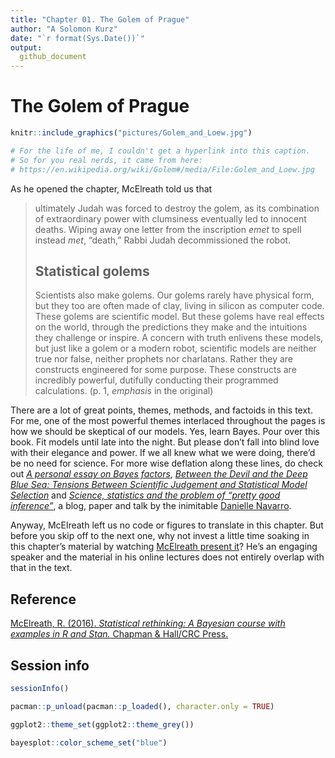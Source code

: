 ```yaml
---
title: "Chapter 01. The Golem of Prague"
author: "A Solomon Kurz"
date: "`r format(Sys.Date())`"
output:
  github_document
---
```


# The Golem of Prague

```r
knitr::include_graphics("pictures/Golem_and_Loew.jpg") 

# For the life of me, I couldn't get a hyperlink into this caption.
# So for you real nerds, it came from here:
# https://en.wikipedia.org/wiki/Golem#/media/File:Golem_and_Loew.jpg
```

As he opened the chapter, McElreath told us that

> ultimately Judah was forced to destroy the golem, as its combination of extraordinary power with clumsiness eventually led to innocent deaths. Wiping away one letter from the inscription *emet* to spell instead *met*, "death," Rabbi Judah decommissioned the robot.
>
>## Statistical golems
>
> Scientists also make golems. Our golems rarely have physical form, but they too are often made of clay, living in silicon as computer code. These golems are scientific model. But these golems have real effects on the world, through the predictions they make and the intuitions they challenge or inspire. A concern with truth enlivens these models, but just like a golem or a modern robot, scientific models are neither true nor false, neither prophets nor charlatans. Rather they are constructs engineered for some purpose. These constructs are incredibly powerful, dutifully conducting their programmed calculations. (p. 1, *emphasis* in the original)

There are a lot of great points, themes, methods, and factoids in this text. For me, one of the most powerful themes interlaced throughout the pages is how we should be skeptical of our models. Yes, learn Bayes. Pour over this book. Fit models until late into the night. But please don’t fall into blind love with their elegance and power. If we all knew what we were doing, there’d be no need for science. For more wise deflation along these lines, do check out [*A personal essay on Bayes factors*](https://djnavarro.net/post/2018-09-15-open-closed/), [*Between the Devil and the Deep Blue Sea: Tensions Between Scientific Judgement and Statistical Model Selection*](https://link.springer.com/article/10.1007/s42113-018-0019-z) and [*Science, statistics and the problem of "pretty good inference"*](https://www.youtube.com/watch?v=tNkmsAOn7aU), a blog, paper and talk by the inimitable [Danielle Navarro](https://twitter.com/djnavarro?lang=en). 

Anyway, McElreath left us no code or figures to translate in this chapter. But before you skip off to the next one, why not invest a little time soaking in this chapter’s material by watching [McElreath present it](https://www.youtube.com/watch?v=oy7Ks3YfbDg&t=14s&frags=pl%2Cwn)? He's an engaging speaker and the material in his online lectures does not entirely overlap with that in the text.

## Reference {-}

[McElreath, R. (2016). *Statistical rethinking: A Bayesian course with examples in R and Stan.* Chapman & Hall/CRC Press.](https://xcelab.net/rm/statistical-rethinking/)

## Session info {-}

```r
sessionInfo()
```

```r
pacman::p_unload(pacman::p_loaded(), character.only = TRUE)

ggplot2::theme_set(ggplot2::theme_grey())

bayesplot::color_scheme_set("blue")
```
